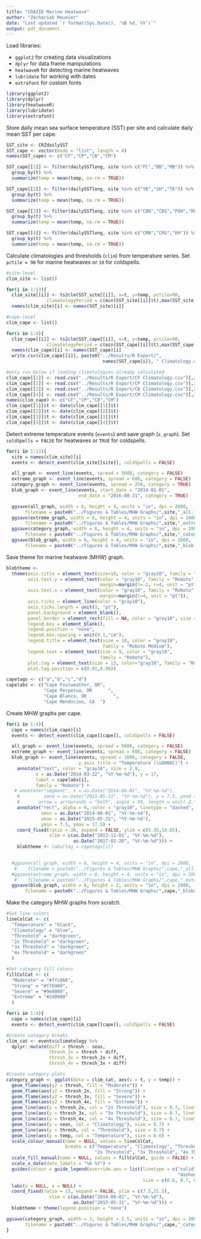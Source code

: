 ```yaml
---
title: "CRAZIE Marine Heatwave"
author: "Zechariah Meunier"
date: "Last updated `r format(Sys.Date(), '%B %d, %Y')`"
output: pdf_document
---
```


Load libraries:

* `ggplot2` for creating data visualizations
* `dplyr` for data frame manipulations
* `heatwaveR` for detecting marine heatwaves
* `lubridate` for working with dates
* `extrafont` for custom fonts
```r
library(ggplot2)
library(dplyr)
library(heatwaveR)
library(lubridate)
library(extrafont)
```

Store daily mean sea surface temperature (SST) per site and calculate daily mean SST per cape.
```r
SST_site <- CRZdailySST
SST_cape <- vector(mode = "list", length = 4)
names(SST_cape) <- c("CF","CP","CB","CM")

SST_cape[[1]] <- filter(dailySSTlong, site %in% c("FC","BB","MB")) %>%
  group_by(t) %>%
  summarize(temp = mean(temp, na.rm = TRUE))

SST_cape[[2]] <- filter(dailySSTlong, site %in% c("YB","SH","TK")) %>%
  group_by(t) %>%
  summarize(temp = mean(temp, na.rm = TRUE))

SST_cape[[3]] <- filter(dailySSTlong, site %in% c("CBN","CBS","POH","RP")) %>%
  group_by(t) %>%
  summarize(temp = mean(temp, na.rm = TRUE))

SST_cape[[4]] <- filter(dailySSTlong, site %in% c("CMN","CMS","KH")) %>%
  group_by(t) %>%
  summarize(temp = mean(temp, na.rm = TRUE))
```

Calculate climatologies and thresholds (`clim`) from temperature series. 
Set `pctile = 90` for marine heatwaves or `10` for coldspells.
```r
#site-level
clim_site <- list()

for(i in 1:13){
  clim_site[[i]] <- ts2clm(SST_site[[i]], x=t, y=temp, pctile=90,
               climatologyPeriod = c(min(SST_site[[i]]$t),max(SST_site[[i]]$t)))
  names(clim_site)[i] <- names(SST_site)[i]}

#cape-level
clim_cape <- list()

for(i in 1:4){
  clim_cape[[i]] <- ts2clm(SST_cape[[i]], x=t, y=temp, pctile=90,
               climatologyPeriod = c(min(SST_cape[[i]]$t),max(SST_cape[[i]]$t)))
  names(clim_cape)[i] <- names(SST_cape)[i]
  write.csv(clim_cape[[i]], paste0("../Results/R Export/",
                                    names(SST_cape[i]), " Climatology.csv"))}

#only run below if loading climatologies already calculated
clim_cape[[1]] <- read.csv("../Results/R Export/CF Climatology.csv")[,2:6]
clim_cape[[2]] <- read.csv("../Results/R Export/CP Climatology.csv")[,2:6]
clim_cape[[3]] <- read.csv("../Results/R Export/CB Climatology.csv")[,2:6]
clim_cape[[4]] <- read.csv("../Results/R Export/CM Climatology.csv")[,2:6]
names(clim_cape) <- c("CF","CP","CB","CM")
clim_cape[[1]]$t <- date(clim_cape[[1]]$t)
clim_cape[[2]]$t <- date(clim_cape[[2]]$t)
clim_cape[[3]]$t <- date(clim_cape[[3]]$t)
clim_cape[[4]]$t <- date(clim_cape[[4]]$t)
```

Detect extreme temperature events (`events`) and save graph (`x_graph`). 
Set `coldSpells = FALSE` for heatwaves or `TRUE` for coldspells.
```r
for(i in 1:13){
  site = names(clim_site)[i]
  events <- detect_event(clim_site[[site]], coldSpells = FALSE) 

  all_graph <- event_line(events, spread = 5000, category = FALSE)
  extreme_graph <- event_line(events, spread = 600, category = FALSE)
  category_graph <- event_line(events, spread = 250, category = TRUE)
  blob_graph <- event_line(events, start_date = "2014-01-01",
                           end_date = "2016-08-31", category = TRUE)

  ggsave(all_graph, width = 6, height = 4, units = "in", dpi = 2000,
       filename = paste0("../Figures & Tables/MHW Graphs/",site,"_all.jpg"))
  ggsave(extreme_graph, width = 6, height = 4, units = "in", dpi = 2000,
       filename = paste0("../Figures & Tables/MHW Graphs/",site,"_extreme.jpg"))
  ggsave(category_graph, width = 6, height = 4, units = "in", dpi = 2000,
       filename = paste0("../Figures & Tables/MHW Graphs/",site,"_category.jpg"))
  ggsave(blob_graph, width = 6, height = 4, units = "in", dpi = 2000,
       filename = paste0("../Figures & Tables/MHW Graphs/",site,"_blob.jpg"))}
```

Save theme for marine heatwave (MHW) graph.
```r
blobtheme <- 
  theme(axis.title = element_text(size=10, color = "gray10", family = "Roboto"),
        axis.text.y = element_text(color = "gray10", family = "Roboto",
                                   margin=margin(l=-2, r=4, unit = "pt")),
        axis.text.x = element_text(color = "gray10", family = "Roboto",
                                   margin=margin(t=4, unit = "pt")),
        axis.ticks = element_line(color = "gray10"),
        axis.ticks.length = unit(3, "pt"),
        panel.background = element_blank(),
        panel.border = element_rect(fill = NA, color = "gray10", size = 1),
        legend.key = element_blank(), 
        legend.position = "none",
        legend.box.spacing = unit(0.1,"cm"),
        legend.title = element_text(size = 10, color = "gray10",
                                    family = "Roboto Medium"),
        legend.text = element_text(size = 9, color = "gray10",
                                   family = "Roboto"),
        plot.tag = element_text(size = 13, color="gray10", family = "Roboto"),
        plot.tag.position = c(0.01,0.99))

capetags <- c("a","b","c","d")
capelabs <- c("Cape Foulweather, OR",
              "Cape Perpetua, OR      ",
              "Cape Blanco, OR          ",
              "Cape Mendocino, CA  ")
```

Create MHW graphs per cape.
```r
for(i in 1:4){
  cape = names(clim_cape)[i]
  events <- detect_event(clim_cape[[cape]], coldSpells = FALSE) 

  all_graph <- event_line(events, spread = 5000, category = FALSE)
  extreme_graph <- event_line(events, spread = 600, category = FALSE)
  blob_graph <- event_line(events, spread = 1000, category = FALSE,
                           y_axis_title = "Temperature (\u00B0C)") +
    annotate("text", color = "gray10", size = 2.9,
           x = as.Date("2014-03-22", "%Y-%m-%d"), y = 17,
           label = capelabs[i],
           family = "Roboto") +
   # annotate("segment", x = as.Date("2014-08-01", "%Y-%m-%d"),
    #         xend = as.Date("2015-05-31", "%Y-%m-%d"), y = 7.5, yend = 7.5,
    #       arrow = arrow(ends = "both", angle = 90, length = unit(.2,"cm"))) +
    annotate("rect", alpha = 0, color = "gray10", linetype = "dashed", 
             xmin = as.Date("2014-08-01", "%Y-%m-%d"), 
             xmax = as.Date("2015-05-31", "%Y-%m-%d"), 
             ymin = 7.5, ymax = 17.5) +
    coord_fixed(ratio = 30, expand = FALSE, ylim = c(5.95,18.05),
                xlim = c(as.Date("2013-11-01", "%Y-%m-%d"),
                         as.Date("2017-02-28", "%Y-%m-%d"))) +
    blobtheme #+ labs(tag = capetags[i])
    

  #ggsave(all_graph, width = 6, height = 4, units = "in", dpi = 2000,
   #    filename = paste0("../Figures & Tables/MHW Graphs/",cape,"_all.jpg"))
  #ggsave(extreme_graph, width = 6, height = 4, units = "in", dpi = 2000,
   #    filename = paste0("../Figures & Tables/MHW Graphs/",cape,"_extreme.jpg"))
  ggsave(blob_graph, width = 6, height = 2, units = "in", dpi = 2000,
       filename = paste0("../Figures & Tables/MHW Graphs/",cape,"_blob20240330.svg"))}
```

Make the category MHW graphs from scratch.
```r
#Set line colors
lineColCat <- c(
  "Temperature" = "black",
  "Climatology" = "blue",
  "Threshold" = "darkgreen",
  "2x Threshold" = "darkgreen",
  "3x Threshold" = "darkgreen",
  "4x Threshold" = "darkgreen"
  )

#Set category fill colors
fillColCat <- c(
  "Moderate" = "#ffc866",
  "Strong" = "#ff6900",
  "Severe" = "#9e0000",
  "Extreme" = "#2d0000"
  )

for(i in 1:4){
  cape = names(clim_cape)[i]
  events <- detect_event(clim_cape[[cape]], coldSpells = FALSE) 

#Create category breaks
clim_cat <- events$climatology %>%
  dplyr::mutate(diff = thresh - seas,
                thresh_2x = thresh + diff,
                thresh_3x = thresh_2x + diff,
                thresh_4x = thresh_3x + diff)

#Create category plots
category_graph <- ggplot(data = clim_cat, aes(x = t, y = temp)) +
  geom_flame(aes(y2 = thresh, fill = "Moderate")) +
  geom_flame(aes(y2 = thresh_2x, fill = "Strong")) +
  geom_flame(aes(y2 = thresh_3x, fill = "Severe")) +
  geom_flame(aes(y2 = thresh_4x, fill = "Extreme")) +
  geom_line(aes(y = thresh_2x, col = "2x Threshold"), size = 0.7, linetype = "dashed") +
  geom_line(aes(y = thresh_3x, col = "3x Threshold"), size = 0.7, linetype = "dotdash") +
  geom_line(aes(y = thresh_4x, col = "4x Threshold"), size = 0.7, linetype = "dotted") +
  geom_line(aes(y = seas, col = "Climatology"), size = 0.7) +
  geom_line(aes(y = thresh, col = "Threshold"), size = 0.7) +
  geom_line(aes(y = temp, col = "Temperature"), size = 0.6) +
  scale_colour_manual(name = NULL, values = lineColCat,
                      breaks = c("Temperature", "Climatology", "Threshold",
                                 "2x Threshold", "3x Threshold", "4x Threshold")) +
  scale_fill_manual(name = NULL, values = fillColCat, guide = FALSE) +
  scale_x_date(date_labels = "%b %Y") +
  guides(colour = guide_legend(override.aes = list(linetype = c("solid", "solid", "solid",
                                                                "dashed", "dotdash", "dotted"),
                                                   size = c(0.6, 0.7, 0.7, 0.7, 0.7, 0.7)))) +
  labs(y = NULL, x = NULL) +
  coord_fixed(ratio = 15, expand = FALSE, ylim = c(7.5,21.5),
                xlim = c(as.Date("2014-08-01", "%Y-%m-%d"),
                         as.Date("2015-05-31", "%Y-%m-%d"))) + 
  blobtheme + theme(legend.position = "none")

ggsave(category_graph, width = 3, height = 2.5, units = "in", dpi = 2000,
       filename = paste0("../Figures & Tables/MHW Graphs/",cape,"_category3.svg"))
}
```



